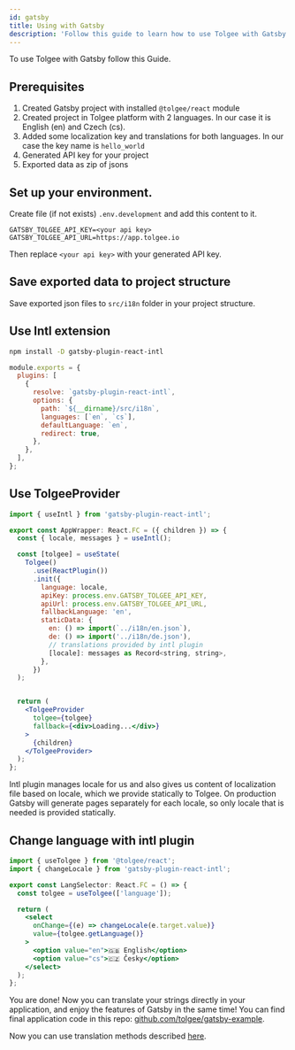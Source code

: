 ```yaml
---
id: gatsby
title: Using with Gatsby
description: 'Follow this guide to learn how to use Tolgee with Gatsby and translate your strings directly in your application.'
---
```


To use Tolgee with Gatsby follow this Guide.

## Prerequisites

1. Created Gatsby project with installed `@tolgee/react` module
2. Created project in Tolgee platform with 2 languages. In our case it is English (en) and Czech (cs).
3. Added some localization key and translations for both languages. In our case the key name is `hello_world`
4. Generated API key for your project
5. Exported data as zip of jsons

## Set up your environment.

Create file (if not exists) `.env.development` and add this content to it.

```
GATSBY_TOLGEE_API_KEY=<your api key>
GATSBY_TOLGEE_API_URL=https://app.tolgee.io
```

Then replace `<your api key>` with your generated API key.

## Save exported data to project structure

Save exported json files to `src/i18n` folder in your project structure.

## Use Intl extension

```sh
npm install -D gatsby-plugin-react-intl
```

```js title="gatsby-config.js"
module.exports = {
  plugins: [
    {
      resolve: `gatsby-plugin-react-intl`,
      options: {
        path: `${__dirname}/src/i18n`,
        languages: [`en`, `cs`],
        defaultLanguage: `en`,
        redirect: true,
      },
    },
  ],
};
```

## Use TolgeeProvider

```jsx
import { useIntl } from 'gatsby-plugin-react-intl';

export const AppWrapper: React.FC = ({ children }) => {
  const { locale, messages } = useIntl();

  const [tolgee] = useState(
    Tolgee()
      .use(ReactPlugin())
      .init({
        language: locale,
        apiKey: process.env.GATSBY_TOLGEE_API_KEY,
        apiUrl: process.env.GATSBY_TOLGEE_API_URL,
        fallbackLanguage: 'en',
        staticData: {
          en: () => import(`../i18n/en.json`),
          de: () => import('../i18n/de.json'),
          // translations provided by intl plugin
          [locale]: messages as Record<string, string>,
        },
      })
  );


  return (
    <TolgeeProvider
      tolgee={tolgee}
      fallback={<div>Loading...</div>}
    >
      {children}
    </TolgeeProvider>
  );
};
```

Intl plugin manages locale for us and also gives us content of localization file based on locale, which we provide
statically to Tolgee. On production Gatsby will generate pages separately for each locale, so only locale that is needed
is provided statically.

## Change language with intl plugin

```jsx
import { useTolgee } from '@tolgee/react';
import { changeLocale } from 'gatsby-plugin-react-intl';

export const LangSelector: React.FC = () => {
  const tolgee = useTolgee(['language']);

  return (
    <select
      onChange={(e) => changeLocale(e.target.value)}
      value={tolgee.getLanguage()}
    >
      <option value="en">🇬🇧 English</option>
      <option value="cs">🇨🇿 Česky</option>
    </select>
  );
};
```

You are done! Now you can translate your strings directly in your application, and enjoy the features of Gatsby in the same time!
You can find final application code in this repo: [github.com/tolgee/gatsby-example](https://github.com/tolgee/gatsby-example).

Now you can use translation methods described [here](../translating).
